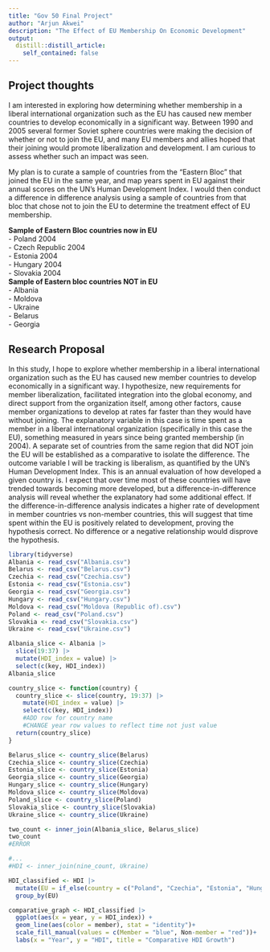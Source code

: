 ```yaml
---
title: "Gov 50 Final Project"
author: "Arjun Akwei"
description: "The Effect of EU Membership On Economic Development"
output:
  distill::distill_article:
    self_contained: false
---
```




## Project thoughts

I am interested in exploring how determining whether membership in a liberal international organization such as the EU has caused new member countries to develop economically in a significant way. Between 1990 and 2005 several former Soviet sphere countries were making the decision of whether or not to join the EU, and many EU members and allies hoped that their joining would promote liberalization and development. I am curious to assess whether such an impact was seen. 

My plan is to curate a sample of countries from the "Eastern Bloc" that joined the EU in the same year, and map years spent in EU against their annual scores on the UN's Human Development Index. I would then conduct a difference in difference analysis using a sample of countries from that bloc that chose not to join the EU to determine the treatment effect of EU membership.

**Sample of Eastern Bloc countries now in EU**  
- Poland 2004  
- Czech Republic 2004  
- Estonia 2004  
- Hungary 2004  
- Slovakia 2004  
**Sample of Eastern bloc countries NOT in EU**  
- Albania  
- Moldova  
- Ukraine  
- Belarus  
- Georgia  

## Research Proposal
In this study, I hope to explore whether membership in a liberal international organization such as the EU has caused new member countries to develop economically in a significant way. I hypothesize, new requirements for member liberalization, facilitated integration into the global economy, and direct support from the organization itself, among other factors, cause member organizations to develop at rates far faster than they would have without joining. The explanatory variable in this case is time spent as a member in a liberal international organization (specifically in this case the EU), something measured in years since being granted membership (in 2004). A separate set of countries from the same region that did NOT join the EU will be established as a comparative to isolate the difference. The outcome variable I will be tracking is liberalism, as quantified by the UN's Human Development Index. This is an annual evaluation of how developed a given country is. I expect that over time most of these countries will have trended towards becoming more developed, but a difference-in-difference analysis will reveal whether the explanatory had some additional effect. If the difference-in-difference analysis indicates a higher rate of development in member countries vs non-member countries, this will suggest that time spent within the EU is positively related to development, proving the hypothesis correct. No difference or a negative relationship would disprove the hypothesis. 


```r
library(tidyverse)
Albania <- read_csv("Albania.csv")
Belarus <- read_csv("Belarus.csv")
Czechia <- read_csv("Czechia.csv")
Estonia <- read_csv("Estonia.csv")
Georgia <- read_csv("Georgia.csv")
Hungary <- read_csv("Hungary.csv")
Moldova <- read_csv("Moldova (Republic of).csv")
Poland <- read_csv("Poland.csv")
Slovakia <- read_csv("Slovakia.csv")
Ukraine <- read_csv("Ukraine.csv")

```

```r

Albania_slice <- Albania |>
  slice(19:37) |>
  mutate(HDI_index = value) |>
  select(c(key, HDI_index))
Albania_slice

country_slice <- function(country) {
  country_slice <- slice(country, 19:37) |>
    mutate(HDI_index = value) |>
    select(c(key, HDI_index))
    #ADD row for country name
    #CHANGE year row values to reflect time not just value
  return(country_slice)
}

Belarus_slice <- country_slice(Belarus)
Czechia_slice <- country_slice(Czechia)
Estonia_slice <- country_slice(Estonia)
Georgia_slice <- country_slice(Georgia)
Hungary_slice <- country_slice(Hungary)
Moldova_slice <- country_slice(Moldova)
Poland_slice <- country_slice(Poland)
Slovakia_slice <- country_slice(Slovakia)
Ukraine_slice <- country_slice(Ukraine)
```

```r
two_count <- inner_join(Albania_slice, Belarus_slice)
two_count
#ERROR

#...
#HDI <- inner_join(nine_count, Ukraine)
```

```r
HDI_classified <- HDI |>
  mutate(EU = if_else(country = c("Poland", "Czechia", "Estonia", "Hungary", "Slovakia"), "Member","Non-Member")) |>
  group_by(EU)
```

```r
comparative_graph <- HDI_classified |>
  ggplot(aes(x = year, y = HDI_index)) +
  geom_line(aes(color = member), stat = "identity")+ 
  scale_fill_manual(values = c(Member = "blue", Non-member = "red"))+
  labs(x = "Year", y = "HDI", title = "Comparative HDI Growth")
  

```





